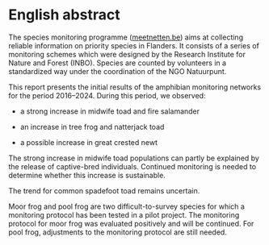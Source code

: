 \benglish

# English abstract {.unnumbered}

The species monitoring programme ([meetnetten.be](www.meetnetten.be)) aims at collecting reliable information on priority species in Flanders.
It consists of a series of monitoring schemes which were designed by the Research Institute for Nature and Forest (INBO).
Species are counted by volunteers in a standardized way under the coordination of the NGO Natuurpunt.

This report presents the initial results of the amphibian monitoring networks for the period 2016–2024.
During this period, we observed:

-   a strong increase in midwife toad and fire salamander

-   an increase in tree frog and natterjack toad

-   a possible increase in great crested newt

The strong increase in midwife toad populations can partly be explained by the release of captive-bred individuals.
Continued monitoring is needed to determine whether this increase is sustainable.

The trend for common spadefoot toad remains uncertain.

Moor frog and pool frog are two difficult-to-survey species for which a monitoring protocol has been tested in a pilot project.
The monitoring protocol for moor frog was evaluated positively and will be continued.
For pool frog, adjustments to the monitoring protocol are still needed.
\eenglish
